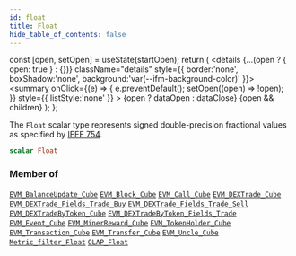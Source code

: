 ```yaml
---
id: float
title: Float
hide_table_of_contents: false
---
```







  const [open, setOpen] = useState(startOpen);
  return (
    <details {...(open ? { open: true } : {})} className="details" style={{ border:'none', boxShadow:'none', background:'var(--ifm-background-color)' }}>
      <summary
        onClick={(e) => {
          e.preventDefault();
          setOpen((open) => !open);
        }}
        style={{ listStyle:'none' }}
      >
      {open ? dataOpen : dataClose}
      </summary>
      {open && children}
    </details>
  );
};








The `Float` scalar type represents signed double-precision fractional values as specified by [IEEE 754](https://en.wikipedia.org/wiki/IEEE_floating_point).


```graphql
scalar Float
```






### Member of

[`EVM_BalanceUpdate_Cube`](/docs/graphql-reference/objects/evm-balance-update-cube)  <Badge class="badge badge--secondary" text="object"/><Bullet />[`EVM_Block_Cube`](/docs/graphql-reference/objects/evm-block-cube)  <Badge class="badge badge--secondary" text="object"/><Bullet />[`EVM_Call_Cube`](/docs/graphql-reference/objects/evm-call-cube)  <Badge class="badge badge--secondary" text="object"/><Bullet />[`EVM_DEXTrade_Cube`](/docs/graphql-reference/objects/evm-dextrade-cube)  <Badge class="badge badge--secondary" text="object"/><Bullet />[`EVM_DEXTrade_Fields_Trade_Buy`](/docs/graphql-reference/objects/evm-dextrade-fields-trade-buy)  <Badge class="badge badge--secondary" text="object"/><Bullet />[`EVM_DEXTrade_Fields_Trade_Sell`](/docs/graphql-reference/objects/evm-dextrade-fields-trade-sell)  <Badge class="badge badge--secondary" text="object"/><Bullet />[`EVM_DEXTradeByToken_Cube`](/docs/graphql-reference/objects/evm-dextrade-by-token-cube)  <Badge class="badge badge--secondary" text="object"/><Bullet />[`EVM_DEXTradeByToken_Fields_Trade`](/docs/graphql-reference/objects/evm-dextrade-by-token-fields-trade)  <Badge class="badge badge--secondary" text="object"/><Bullet />[`EVM_Event_Cube`](/docs/graphql-reference/objects/evm-event-cube)  <Badge class="badge badge--secondary" text="object"/><Bullet />[`EVM_MinerReward_Cube`](/docs/graphql-reference/objects/evm-miner-reward-cube)  <Badge class="badge badge--secondary" text="object"/><Bullet />[`EVM_TokenHolder_Cube`](/docs/graphql-reference/objects/evm-token-holder-cube)  <Badge class="badge badge--secondary" text="object"/><Bullet />[`EVM_Transaction_Cube`](/docs/graphql-reference/objects/evm-transaction-cube)  <Badge class="badge badge--secondary" text="object"/><Bullet />[`EVM_Transfer_Cube`](/docs/graphql-reference/objects/evm-transfer-cube)  <Badge class="badge badge--secondary" text="object"/><Bullet />[`EVM_Uncle_Cube`](/docs/graphql-reference/objects/evm-uncle-cube)  <Badge class="badge badge--secondary" text="object"/><Bullet />[`Metric_filter_Float`](/docs/graphql-reference/inputs/metric-filter-float)  <Badge class="badge badge--secondary" text="input"/><Bullet />[`OLAP_Float`](/docs/graphql-reference/inputs/olap-float)  <Badge class="badge badge--secondary" text="input"/>

